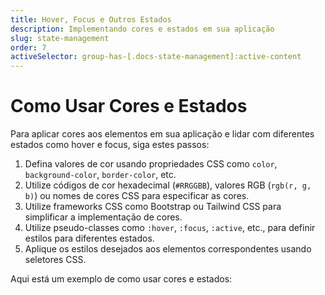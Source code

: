 ```yaml
---
title: Hover, Focus e Outros Estados
description: Implementando cores e estados em sua aplicação
slug: state-management
order: 7
activeSelector: group-has-[.docs-state-management]:active-content
---
```


# Como Usar Cores e Estados

Para aplicar cores aos elementos em sua aplicação e lidar com diferentes estados como hover e focus, siga estes passos:

1. Defina valores de cor usando propriedades CSS como `color`, `background-color`, `border-color`, etc.
2. Utilize códigos de cor hexadecimal (`#RRGGBB`), valores RGB (`rgb(r, g, b)`) ou nomes de cores CSS para especificar as cores.
3. Utilize frameworks CSS como Bootstrap ou Tailwind CSS para simplificar a implementação de cores.
4. Utilize pseudo-classes como `:hover`, `:focus`, `:active`, etc., para definir estilos para diferentes estados.
5. Aplique os estilos desejados aos elementos correspondentes usando seletores CSS.

Aqui está um exemplo de como usar cores e estados:
